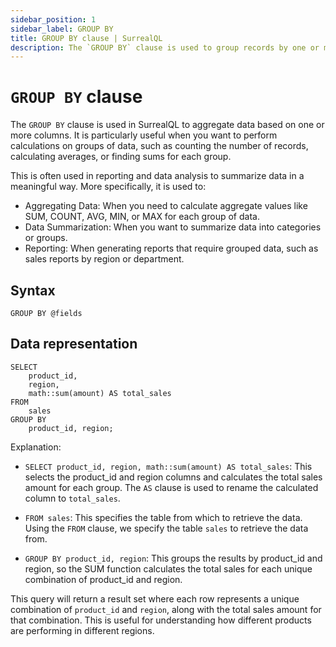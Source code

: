 ```yaml
---
sidebar_position: 1
sidebar_label: GROUP BY
title: GROUP BY clause | SurrealQL
description: The `GROUP BY` clause is used to group records by one or more columns.
---
```


# `GROUP BY` clause

The `GROUP BY` clause is used in SurrealQL to aggregate data based on one or more columns. It is particularly useful when you want to perform calculations on groups of data, such as counting the number of records, calculating averages, or finding sums for each group. 

This is often used in reporting and data analysis to summarize data in a meaningful way. More specifically, it is used to:

- Aggregating Data: When you need to calculate aggregate values like SUM, COUNT, AVG, MIN, or MAX for each group of data.
- Data Summarization: When you want to summarize data into categories or groups.
- Reporting: When generating reports that require grouped data, such as sales reports by region or department.

## Syntax

```syntax title="Clause Syntax"
GROUP BY @fields
```

## Data representation


```surql
SELECT
    product_id,
    region,
    math::sum(amount) AS total_sales
FROM
    sales
GROUP BY
    product_id, region;
```

Explanation:
- `SELECT product_id, region, math::sum(amount) AS total_sales`: This selects the product_id and region columns and calculates the total sales amount for each group. The `AS` clause is used to rename the calculated column to `total_sales`.

- `FROM sales`: This specifies the table from which to retrieve the data. Using the `FROM` clause, we specify the table `sales` to retrieve the data from.

- `GROUP BY product_id, region`: This groups the results by product_id and region, so the SUM function calculates the total sales for each unique combination of product_id and region.

This query will return a result set where each row represents a unique combination of `product_id` and `region`, along with the total sales amount for that combination. This is useful for understanding how different products are performing in different regions.





